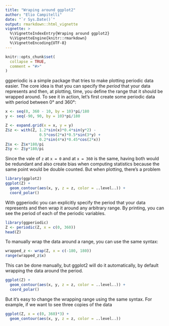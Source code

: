 ```yaml
---
title: "Wraping around ggplot2"
author: "Elio Campitelli"
date: "`r Sys.Date()`"
output: rmarkdown::html_vignette
vignette: >
  %\VignetteIndexEntry{Wraping around ggplot2}
  %\VignetteEngine{knitr::rmarkdown}
  %\VignetteEncoding{UTF-8}
---
```


```r
knitr::opts_chunk$set(
  collapse = TRUE,
  comment = "#>"
)
```

ggperiodic is a simple package that tries to make plotting periodic data easier. The core idea is that you can specify the *period* that your data represents and then, at plotting, time, you define the range that it should be wrapped around. To see it in action, let's first create some periodic data with period between 0° and 360°:

```r
x <- seq(0, 360 - 10, by = 10)*pi/180
y <- seq(-90, 90, by = 10)*pi/180

Z <- expand.grid(x = x, y = y)
Z$z <- with(Z, 1.2*sin(x)*0.4*sin(y*2) - 
               0.5*cos(2*x)*0.5*sin(3*y) + 
               0.2*sin(4*x)*0.45*cos(2*x))
Z$x <- Z$x*180/pi
Z$y <- Z$y*180/pi
```

Since the vale of `z` at `x = 0` and at `x = 360` is the same, having both would be redundant and also create bias when computing statistics because the same point would be double counted. But when plotting, there's a problem

```r
library(ggplot2)
ggplot(Z) +
  geom_contour(aes(x, y, z = z, color = ..level..)) +
  coord_polar()
```

With ggperiodic you can explicitly specify the period that your data represents and then wrap it around any arbitrary range. By printing, you can see the period of each of the periodic variables. 

```r
library(ggperiodic)
Z <- periodic(Z, x = c(0, 360))
head(Z)
```

To manually wrap the data around a range, you can use the same syntax:

```r
wrapped_z <- wrap(Z, x = c(-180, 180))
range(wrapped_z$x)
```

This can be done manually, but ggplot2 will do it automatically, by default wrapping the data around the period. 

```r
ggplot(Z) +
  geom_contour(aes(x, y, z = z, color = ..level..)) +
  coord_polar()
```

But it's easy to change the wrapping range using the same syntax. For example, if we want to see three copies of the data

```r
ggplot(Z, x = c(0, 360)*3) +
  geom_contour(aes(x, y, z = z, color = ..level..))
```



